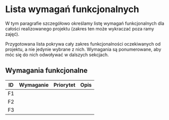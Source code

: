 # Lista wymagań funkcjonalnych

W tym paragrafie szczegółowo określamy listę wymagań funkcjonalnych dla całości realizowanego projektu (zakres ten może wykraczać poza ramy zajęć).

Przygotowana lista pokrywa cały zakres funkcjonalności oczekiwanych od projektu, a nie jedynie wybrane z nich. Wymagania są ponumerowane, aby móc się do nich odwoływać w dalszych sekcjach.

## Wymagania funkcjonalne

| ID  | Wymaganie | Priorytet | Opis |
| --- | --------- | --------- | ---- |
| F1  |           |           |      |
| F2  |           |           |      |
| F3  |           |           |      |
